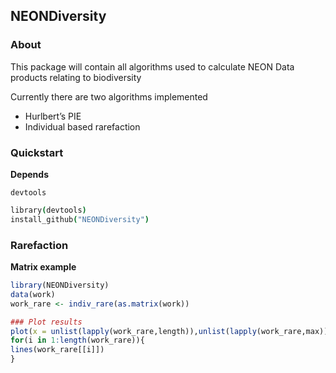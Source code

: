 ## NEONDiversity

### About

This package will contain all algorithms used to calculate NEON Data products relating to biodiversity

Currently there are two algorithms implemented

* Hurlbert's PIE
* Individual based rarefaction

### Quickstart

__Depends__

`devtools`

```coffee
library(devtools)
install_github("NEONDiversity")
```

### Rarefaction


__Matrix example__
```r
library(NEONDiversity)
data(work)
work_rare <- indiv_rare(as.matrix(work))

### Plot results
plot(x = unlist(lapply(work_rare,length)),unlist(lapply(work_rare,max)),ylim=c(0,max(unlist(work_rare))),xlim=c(0,max(unlist(lapply(work_rare,length)))), ylab = "Species", xlab ="Individuals")
for(i in 1:length(work_rare)){
lines(work_rare[[i]])
}

```

